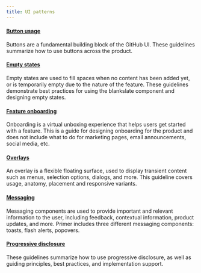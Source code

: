 ```yaml
---
title: UI patterns
---
```



#### [Button usage](/ui-patterns/button-usage)

Buttons are a fundamental building block of the GitHub UI. These guidelines summarize how to use buttons across the product.

#### [Empty states](/ui-patterns/empty-states)

Empty states are used to fill spaces when no content has been added yet, or is temporarily empty due to the nature of the feature. These guidelines demonstrate best practices for using the blankslate component and designing empty states.

#### [Feature onboarding](/ui-patterns/feature-onboarding)

Onboarding is a virtual unboxing experience that helps users get started with a feature. This is a guide for designing onboarding for the product and does not include what to do for marketing pages, email announcements, social media, etc.

#### [Overlays](/ui-patterns/overlays)

An overlay is a flexible floating surface, used to display transient content such as menus, selection options, dialogs, and more. This guideline covers usage, anatomy, placement and responsive variants.

#### [Messaging](/ui-patterns/messaging)

Messaging components are used to provide important and relevant information to the user, including feedback, contextual information, product updates, and more. Primer includes three different messaging components: toasts, flash alerts, popovers.

#### [Progressive disclosure](/ui-patterns/progressive-disclosure)

These guidelines summarize how to use progressive disclosure, as well as guiding principles, best practices, and implementation support.
